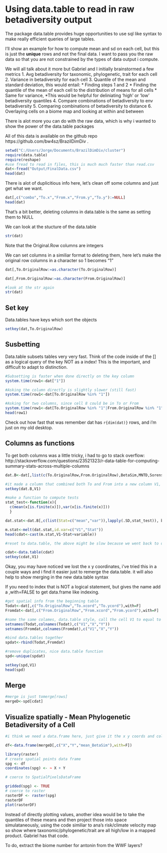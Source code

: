 Using data.table to read in raw betadiversity output
========================================================

The package data.table provides huge opportunities to use sql like syntax to make really efficient queries of large tables.

I'll show an example for how to compute mean and sd on each cell, but this is just the **unique** rows and not the final data. I want to pass you the raw data so that you are not constrained by the types of data output i compute.

We will all talk about it more but Gabriel and I initially brainstormed a few metrics
  1. Avg betadiversity for taxonomic, phylogenetic, trait for each cell
  2. Variance in betadiversity for each cell
  3. Quantile of the mean and standard deviation, this would entail:
    * Finding steps 1 and 2
    * Finding the quantile of the mean of each cell to the distribution of means for all cells
    * Same for variance,
    *This would be helpful for deliniating 'high' or 'low' betadiversity quantiles
  4. Compare combinations of betadiversity to env betadiversity
  5. Comparing combinations of betadiversity to distance
  6. Overlaying cells on a biome map and looking at within and between
  
There is alot more you can do with the raw data, which is why i wanted to show the power of the data.table packages

All of this data is available on the github repo https://github.com/bw4sz/BrazilDimDiv .

```r
setwd("C:/Users/Jorge/Documents/BrazilDimDiv/cluster")
require(data.table)
require(reshape)
#use fread to read in files, this is much much faster than read.csv
dat<-fread("Output/FinalData.csv")
head(dat)
```

There is alot of duplicitious info here, let's clean off some columns and just get what we want.

```r
dat[,c("combo","To.x","From.x","From.y","To.y"):=NULL]
head(dat)
```

That's a bit better, deleting columns in data.table is the same as setting them to NULL

We can look at the stucture of the data.table
```r
str(dat)
```

Note that the Original.Row columns are integers


We can set columns in a similiar format to deleting them, here let's make the original row columns in a character so 1 becomes "1"

```r
dat[,To.OriginalRow:=as.character(To.OriginalRow)]

dat[,From.OriginalRow:=as.character(From.OriginalRow)]

#look at the str again
str(dat)
```

Set key
---

Data.tables have keys which sort the objects
```r
setkey(dat,To.OriginalRow)
```


Susbetting
-------

Data.table subsets tables very very fast. Think of the code inside of the [] as a logical query of the key NOT as a index! This is the important, and difficult to adapt to distinction.


```r
#Subsetting is faster when done directly on the key column
system.time(row1<-dat["1"])

#Asking the column directly is slightly slower (still fast)
system.time(row1<-dat[To.OriginalRow %in% "1"])

#Asking for two columns, since cell 8 could be in To or From
system.time(row1<-dat[To.OriginalRow %in% "1"|From.OriginalRow %in% "1"])
head(row1)
```

Check out how fast that was remember dat has `r{dim(dat)}` rows, and i'm just on my old desktop.

Columns as functions
-----
To get both columns was a little tricky, i had to go to stack overflow: http://stackoverflow.com/questions/23521323/r-data-table-for-computing-summary-stats-across-multiple-columns

```r
dat.B<-dat[,list(c(To.OriginalRow,From.OriginalRow),BetaSim,MNTD,Sorenson)]

#it made a column that combined both To and From into a new column V1, not sure why it names it V1
setkey(dat.B,V1)

#make a function to compute tests
stat_test<-function(x){
  c(mean(x[is.finite(x)]),var(x[is.finite(x)]))
  }

dat.stat<-dat.B[,c(list(Stat=c("mean","var")),lapply(.SD,stat_test)), by = V1]

m.stat<-melt(dat.stat,id.var=c("V1","Stat"))
head(cdat<-cast(m.stat,V1~Stat+variable))

#reset to data.table, the above might be slow because we went back to data.frame for casting, maybe this could be made better.

cdat<-data.table(cdat)
setkey(cdat,V1)
```

Okay, you may have noticed we lost the x y coordinates, i've tried this in a couple ways and i find it easier just to remerge the data.table. it will also help to show merging in the new data.table syntax

If you need to index that is NOT a logical statement, but gives the name add a ,with=FALSE to get data.frame like indexing.

```r
#get spatial info from the beginning table
Todat<-dat[,c("To.OriginalRow","To.xcord","To.ycord"),with=F]
Fromdat<-dat[,c("From.OriginalRow","From.xcord","From.ycord"),with=F]

#name the same colames, data.table style, call the cell V1 to equal to the cdat column name
setnames(Todat,colnames(Todat),c("V1","X","Y"))
setnames(Fromdat,colnames(Fromdat),c("V1","X","Y"))

#bind data.tables together
spdat<-rbind(Todat,Fromdat)

#remove duplicates, nice data.table function
spd<-unique(spdat)

setkey(spd,V1)
head(spd)
```

Merge
-----

```r

#merge is just tomerge[rows]
mergeD<-spd[cdat]

```

Visualize spatially - Mean Phylogenetic Betadiversity of a Cell
-----------------

```r
#i think we need a data.frame here, just give it the x y coords and colum n you want to be the values

df<-data.frame(mergeD[,c("X","Y","mean_BetaSim"),with=F])

library(raster)
# create spatial points data frame
spg <- df
coordinates(spg) <- ~ X + Y

# coerce to SpatialPixelsDataFrame

gridded(spg) <- TRUE
# coerce to raster
rasterDF <- raster(spg)
rasterDF
plot(rasterDF)
```

Instead of directly plotting values, another idea would be to take the quantiles of these means and then project those into space simulataneously, using the code similiar to ana's risk/climate velocity map so show where taxonomic/phylogenetic/trait are all high/low in a mapped product. Gabriel has that code.

To do, extract the biome number for antonin from the WWF layers?

